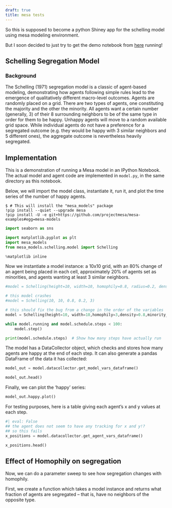 ```yaml
---
draft: true
title: mesa tests
---
```


So this is supposed to become a python Shiney app for the schelling model
using mesa modeling environment.



But I soon decided to just try to get the demo notebook from [here](https://github.com/projectmesa/mesa-examples/blob/main/examples/schelling/analysis.ipynb) running!


## Schelling Segregation Model

### Background

The Schelling (1971) segregation model is a classic of agent-based modeling, demonstrating how agents following simple rules lead to the emergence of qualitatively different macro-level outcomes. Agents are randomly placed on a grid. There are two types of agents, one constituting the majority and the other the minority. All agents want a certain number (generally, 3) of their 8 surrounding neighbors to be of the same type in order for them to be happy. Unhappy agents will move to a random available grid space. While individual agents do not have a preference for a segregated outcome (e.g. they would be happy with 3 similar neighbors and 5 different ones), the aggregate outcome is nevertheless heavily segregated.

## Implementation

This is a demonstration of running a Mesa model in an IPython Notebook. The actual model and agent code are implemented in `model.py`, in the same directory as this notebook. 

Below, we will import the model class, instantiate it, run it, and plot the time series of the number of happy agents.

```
$ # This will install the "mesa_models" package
!pip install --quiet --upgrade mesa 
!pip install -U -e git+https://github.com/projectmesa/mesa-examples#egg=mesa-models
```

```python
import seaborn as sns

import matplotlib.pyplot as plt
import mesa_models 
from mesa_models.schelling.model import Schelling   

%matplotlib inline
```

Now we instantiate a model instance: a 10x10 grid, with an 80% change of an agent being placed in each cell, approximately 20% of agents set as minorities, and agents wanting at least 3 similar neighbors.



```python

#model = Schelling(height=10, width=10, homophily=0.8, radius=0.2, density=3, minority_pc=0.2, seed=None)

# this model crashes
#model = Schelling(10, 10, 0.8, 0.2, 3)

# this should fix the bug from a change in the order of the variables
model = Schelling(height=10, width=10,homophily=3,density=0.8,minority_pc=0.2)

while model.running and model.schedule.steps < 100:
    model.step()

print(model.schedule.steps)  # Show how many steps have actually run
```

The model has a DataCollector object, which checks and stores how many agents are happy at the end of each step. It can also generate a pandas DataFrame of the data it has collected:


```python
model_out = model.datacollector.get_model_vars_dataframe()
```




```python
model_out.head()
```

Finally, we can plot the 'happy' series:

```python
model_out.happy.plot()
```

For testing purposes, here is a table giving each agent's x and y values at each step.



```python
#| eval: False
## the agent does not seem to have any tracking for x and y!?
## so this fails
x_positions = model.datacollector.get_agent_vars_dataframe()
```

```python
x_positions.head()
```


## Effect of Homophily on segregation

Now, we can do a parameter sweep to see how segregation changes with homophily.

First, we create a function which takes a model instance and returns what fraction of agents are segregated -- that is, have no neighbors of the opposite type.



